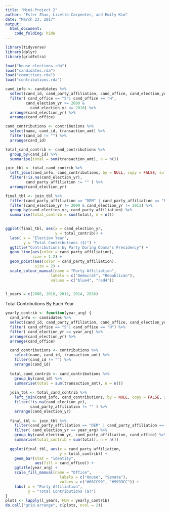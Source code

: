 ```yaml
---
title: "Mini-Project 2"
author: "Ester Zhao, Lizette Carpenter, and Emily Kim"
date: "March 23, 2017"
output: 
  html_document:
    code_folding: hide
---
```


```r
library(tidyverse)
library(dplyr)
library(gridExtra)

```

```r
load("house_elections.rda")
load("candidates.rda")
load("committees.rda")
load("contributions.rda")
```

```r
cand_info <- candidates %>%
  select(cand_id, cand_party_affiliation, cand_office, cand_election_yr) %>%
  filter( cand_office == "S"| cand_office == "H",
         cand_election_yr >= 2008 &
           cand_election_yr <= 2016) %>%
  arrange(cand_election_yr) %>%
  arrange(cand_office)

cand_contributions <- contributions %>%
  select(name, cand_id, transaction_amt) %>%
  filter(cand_id != "") %>%
  arrange(cand_id)

total_cand_contrib <- cand_contributions %>%
  group_by(cand_id) %>%
  summarise(total = sum(transaction_amt), n = n()) 

join_tbl <- total_cand_contrib %>%
  left_join(cand_info, cand_contributions, by = NULL, copy = FALSE, suffix = c(".cand_info", ".cand_con")) %>%
  filter(!is.na(cand_election_yr), 
         cand_party_affiliation != "" ) %>%
  arrange(cand_election_yr)

final_tbl <- join_tbl %>%
  filter(cand_party_affiliation == "DEM" | cand_party_affiliation == "REP") %>%
  filter(cand_election_yr != 2009 & cand_election_yr != 2011) %>%
  group_by(cand_election_yr, cand_party_affiliation) %>%
  summarise(total_contrib = sum(total), n = n())
  
```

```r
ggplot(final_tbl, aes(x = cand_election_yr, 
                      y = total_contrib)) +
  labs( x = "Election Year",
        y = "Total Contributions ($)") +
  ggtitle("Contributions by Party During Obama's Presidency") +
  geom_line(aes(color = cand_party_affiliation),
            size = 1.2) +
  geom_point(aes(color = cand_party_affiliation), 
             size = 2) +
  scale_colour_manual(name = "Party Affiliation", 
                    labels = c("Democrat", "Republican"),
                    values = c("blue4", "red4"))
  
```

```r
l_years = c(2008, 2010, 2012, 2014, 2016)
```

Total Contributions By Each Year
```r
yearly_contrib <- function(year_arg) {
  cand_info <- candidates %>%
  select(cand_id, cand_party_affiliation, cand_office, cand_election_yr) %>%
  filter( cand_office == "S"| cand_office == "H") %>%
  filter( cand_election_yr == year_arg) %>%
  arrange(cand_election_yr) %>%
  arrange(cand_office)

  cand_contributions <- contributions %>%
    select(name, cand_id, transaction_amt) %>%
    filter(cand_id != "") %>%
    arrange(cand_id)
  
  total_cand_contrib <- cand_contributions %>%
    group_by(cand_id) %>%
    summarise(total = sum(transaction_amt), n = n()) 
  
  join_tbl <- total_cand_contrib %>%
    left_join(cand_info, cand_contributions, by = NULL, copy = FALSE, suffix = c(".cand_info", ".cand_con")) %>%
    filter(!is.na(cand_election_yr), 
           cand_party_affiliation != "" ) %>%
    arrange(cand_election_yr)
  
  final_tbl <- join_tbl %>%
    filter(cand_party_affiliation == "DEM" | cand_party_affiliation == "REP") %>%
    filter( cand_election_yr == year_arg) %>%
    group_by(cand_election_yr, cand_party_affiliation, cand_office) %>%
    summarise(total_contrib = sum(total), n = n())
  
  ggplot(final_tbl, aes(x = cand_party_affiliation, 
                        y = total_contrib)) +
    geom_bar(stat = "identity", 
             aes(fill = cand_office)) +
    ggtitle(year_arg) + 
    scale_fill_manual(name = "Office", 
                        labels = c("House", "Senate"),
                        values = c("#66CC99", "#9999CC")) + 
    labs( x = "Party Affiliation",
          y = "Total Contributions ($)") 
}
plots <- lapply(l_years, FUN = yearly_contrib)
do.call("grid.arrange", c(plots, ncol = 2))
```
